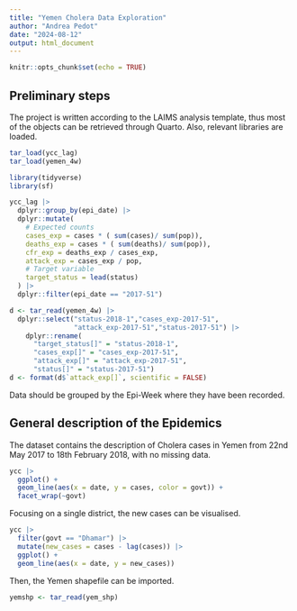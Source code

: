 ```yaml
---
title: "Yemen Cholera Data Exploration"
author: "Andrea Pedot"
date: "2024-08-12"
output: html_document
---
```


```r
knitr::opts_chunk$set(echo = TRUE)
```

## Preliminary steps

The project is written according to the LAIMS analysis template, thus most of the objects can be retrieved through Quarto. Also, relevant libraries are loaded.

```r
tar_load(ycc_lag)
tar_load(yemen_4w)

library(tidyverse)
library(sf)
```




```r
ycc_lag |>
  dplyr::group_by(epi_date) |>
  dplyr::mutate(
    # Expected counts
    cases_exp = cases * ( sum(cases)/ sum(pop)),
    deaths_exp = cases * ( sum(deaths)/ sum(pop)),
    cfr_exp = deaths_exp / cases_exp,
    attack_exp = cases_exp / pop,
    # Target variable
    target_status = lead(status)
  ) |>
  dplyr::filter(epi_date == "2017-51") 

```

```r
d <- tar_read(yemen_4w) |>
  dplyr::select("status-2018-1","cases_exp-2017-51",
                "attack_exp-2017-51","status-2017-51") |>
    dplyr::rename(
      "target_status[]" = "status-2018-1",
      "cases_exp[]" = "cases_exp-2017-51",
      "attack_exp[]" = "attack_exp-2017-51",
      "status[]" = "status-2017-51")
d <- format(d$`attack_exp[]`, scientific = FALSE)
```

Data should be grouped by the Epi-Week where they have been recorded.

## General description of the Epidemics

The dataset contains the description of Cholera cases in Yemen from 22nd May 2017 to 18th February 2018, with no missing data.

```r
ycc |>
  ggplot() +
  geom_line(aes(x = date, y = cases, color = govt)) +
  facet_wrap(~govt)
```

Focusing on a single district, the new cases can be visualised.

```r
ycc |>
  filter(govt == "Dhamar") |>
  mutate(new_cases = cases - lag(cases)) |>
  ggplot() +
  geom_line(aes(x = date, y = new_cases))
```

Then, the Yemen shapefile can be imported.

```r
yemshp <- tar_read(yem_shp)
```
